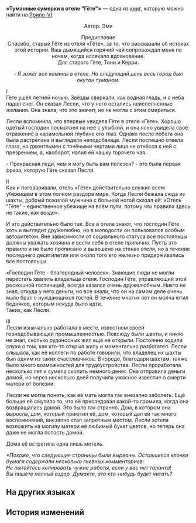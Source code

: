 {{Книга Инфобокс
|id           = 107
|Название     = «Туманные сумерки в отеле "Гёте"»
|Изображение  = Item Jarilo-VI Readable 2.png
|Мир          = Ярило-VI
|Томов        = 1
|Автор        = <!--нужно добавить-->
|Описание     = Отрывки романа, написанного драматургом, известным своими романтическими историями. Он основан на истории отеля «Гёте».
|Том1         = {{tx}}
|Источник1    = {{tx|Отсутствует источник}}
|Персонажи    = 
|Фракции      = 
}}
'''«Туманные сумерки в отеле "Гёте"»''' — одна из [[Книги|книг]], которую можно найти на [[Ярило-VI]].
<!--
==Получение==
<gallery>
Книга НАЗВАНИЕ.png|НАЗВАНИЕ
Локация НАЗВАНИЕ.png|Расположение на карте. Ближайший пространственный якорь «[[НАЗВАНИЕ]]»
</gallery>
-->
<div align="center">Автор: Эми

Предисловие<br />
Спасибо, старый Гёте из отеля «Гёте», за то, что рассказали об истоках этой истории. Ваш дымящийся горячий чай сопровождал меня по ночам, когда иссякало вдохновение.<br />
Для старого Гёте, Тони и Керри.

''- Я зажёг все камины в отеле. На следующий день весь город был окутан туманом.''</div>

I<br />
Гёте ушёл летней ночью. Звёзды сверкали, как водная гладь, и с неба падал снег. Он сказал Лесли, что у него остались неисполненные желания. Она знала, что это значит, но не могла с этим смириться.

Лесли вспомнила, что впервые увидела Гёте в отеле «Гёте». Хорошо одетый господин посмотрел на неё с улыбкой, и она ясно увидела своё отражение в карамельной глубине его глаз. Однако после побега она была растрёпана и выглядела неподобающе. Лесли поспешно отвела глаза, но джентльмен с точёными чертами лица не отнёсся к ней с презрением, а, наоборот, налил ей чашку горячего чая.

- Прекрасная леди, чем я могу быть вам полезен? - это была первая фраза, которую Гёте сказал Лесли.

II<br />
Как и поговаривали, отель «Гёте» действительно служил всем убежищем в этом полном раздора мире. Когда Лесли бежала сюда из шахты, добрый пожилой мужчина с больной ногой сказал ей: «Отель "Гёте" - единственное убежище на всём пути, потому что правила здесь не такие, как везде».

И это действительно было так. Все в отеле знают, что господин Гёте хоть и выглядит дружелюбно, но в молодости он пользовался особым авторитетом. Вне зависимости от социального статуса все постояльцы должны уважать хозяина и вести себя в отеле прилично. Пусть это правило и не было прописано и вывешено на стенах отеля, но в течение последнего десятилетия или около того его железно придерживались все постояльцы.

«Господин Гёте - благородный человек». Знающие люди не могли перестать хвалить владельца отеля. Господин Гёте, управляющий этой роскошной гостиницей, всегда казался очень дружелюбным. Никто не знал, откуда у него деньги, но все знали, что он на самом деле очень мало брал с нуждающихся гостей. В течение многих лет он молча ютил бедняков, которым некуда было идти.<br />
Таких, как Лесли.

III<br />
Лесли изначально работала в месте, известном своей горнодобывающей промышленностью. Повсюду были шахты, и никто не знал, сколько рудоносных жил ещё не открыли. Постоянно ходили слухи о том, как кто-то открыл жилу и моментально разбогател. Лесли слышала, как её коллеги по работе говорили, что владелец их шахты был одним из таких счастливчиков. В городе, благодаря шахтам, также было много возможностей для трудоустройства. Лесли проработала несколько лет и сумела скопить немного денег. Она отправила деньги домой, но через несколько дней получила ужасное известие о смерти матери от болезни.

Лесли не могла понять, как её мать могла так внезапно заболеть. Ещё больше её смутило то, что её преследовал какой-то громила, когда она возвращалась домой. Это было так странно. Дом, в котором она выросла, дом, который приютил её, дом, который дал ей так много воспоминаний, внезапно стал запретным местом. Лесли хотела возложить на могилу матери её любимый букет цветов, но теперь она даже не могла попасть домой.

Дома её встретила одна лишь метель.

''*Похоже, что следующие страницы были вырваны. Оставшиеся клочки бумаги содержали несколько гневных комментариев:''<br />
''Не пытайтесь копировать чужие работы, если у вас нет таланта!''<br />
''Вы пишете полный вздор. Думаете, это кто-нибудь будет читать?''

==На других языках==
{{На других языках
|en   = ''Evening Ember at the Goethe Hotel''
|zhs  = 《歌德宾馆的夜与雾》
|zht  = 《歌德賓館的夜與霧》
|ja   = 『ゲーテホテルの黄昏と夕焼け』
|ko   = ≪괴테 호텔의 황혼과 노을≫
|es   = «La luz del ocaso en el Hotel Goethe»
|fr   = ''Crépuscule à l'Hôtel Goethe''
|ru   = «Туманные сумерки в отеле "Гёте"»
|th   = ค่ำคืนในม่านหมอกของ Goethe Hotel
|vi   = Đêm Tối Và Mây Mù Của Khách Sạn Goethe
|de   = „Dämmerung im Hotel Goethe“
|id   = "Malam dan Kabut di Hotel Goethe"
|pt   = "Fim de Tarde no Hotel Goethe"
}}

==История изменений==
{{История изменений|2.7}}
